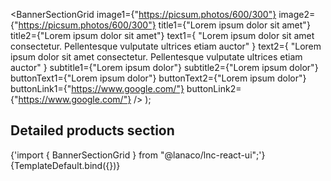 
<Meta
  title="Landing sections/Banner Section Grid"
  component={BannerSectionGrid}
/>

  <BannerSectionGrid
    image1={"https://picsum.photos/600/300"}
    image2={"https://picsum.photos/600/300"}
    title1={"Lorem ipsum dolor sit amet"}
    title2={"Lorem ipsum dolor sit amet"}
    text1={
      "Lorem ipsum dolor sit amet consectetur. Pellentesque vulputate ultrices etiam auctor"
    }
    text2={
      "Lorem ipsum dolor sit amet consectetur. Pellentesque vulputate ultrices etiam auctor"
    }
    subtitle1={"Lorem ipsum dolor"}
    subtitle2={"Lorem ipsum dolor"}
    buttonText1={"Lorem ipsum dolor"}
    buttonText2={"Lorem ipsum dolor"}
    buttonLink1={"https://www.google.com/"}
    buttonLink2={"https://www.google.com/"}
  />
);

## Detailed products section

<SyntaxHighlighter language="jsx" style={nord}>
  {'import { BannerSectionGrid } from "@lanaco/lnc-react-ui";'}
</SyntaxHighlighter>

<Canvas>
  <Story name="Default" args={{}}>
    {TemplateDefault.bind({})}
  </Story>
</Canvas>
